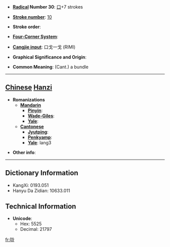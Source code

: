 * '''[[Wiktionary:Chinese radical index| Radical]] Number 30''': [[Wiktionary:Chinese radical index 口|口]]+7 strokes

* '''[[Wiktionary:Chinese total strokes index|Stroke number]]''': [[Wiktionary:Chinese total strokes index 10|10]]

* '''Stroke order''': 

* '''[[Wiktionary:Chinese four corner index|Four-Corner System]]''': 

* '''[[Wiktionary:Chinese Cangjie index|Cangjie input]]''': 口戈一戈 (RIMI)

* '''Graphical Significance and Origin''': 

* '''Common Meaning''': (Cant.) a bundle

----

== [[Chinese]] [[Hanzi]] ==

* '''Romanizations'''
** '''[[Mandarin]]'''
*** '''[[Pinyin]]''': 
*** '''[[Wade-Giles]]''': 
*** '''[[Yale]]''': 
** '''[[Cantonese]]'''
*** '''[[Jyutping]]''':
*** '''[[Penkyamp]]''': 
*** '''[[Yale]]''': lang3

* '''Other info''': 

----

== Dictionary Information ==

* KangXi: 0193.051
* Hanyu Da Zidian: 10633.011

== Technical Information ==

* '''Unicode''':
** Hex: 5525
** Decimal: 21797

[[fr:唥]]